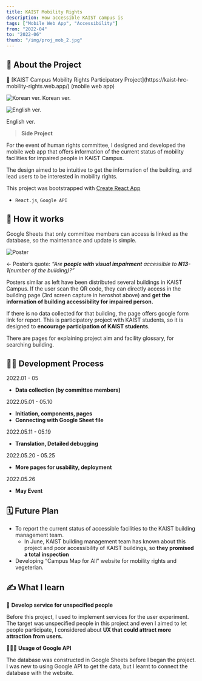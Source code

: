 ```yaml
---
title: KAIST Mobility Rights
description: How accessible KAIST campus is
tags: ["Mobile Web App", "Accessibility"]
from: "2022-04"
to: "2022-06"
thumb: "/img/proj_mob_2.jpg"
---
```

## 📝 About the Project

<aside className="px-4 py-0.5 rounded-[4px] bg-[#f0f0f0] dark:bg-[#3f3f3f]">
🔗 [KAIST Campus Mobility Rights Participatory Project](https://kaist-hrc-mobility-rights.web.app/) (mobile web app)
</aside>

![Korean ver.](/img/proj_mob_1.jpg)
Korean ver.

![English ver.](/img/proj_mob_2.jpg)

English ver.

> **Side Project**

For the event of human rights committee, I designed and developed the mobile web app that offers information of the current status of mobility facilities for impaired people in KAIST Campus. 

The design aimed to be intuitive to get the information of the building, and lead users to be interested in mobility rights.

This project was bootstrapped with [Create React App](https://github.com/facebook/create-react-app)

- `React.js`, `Google API`

## 💬 How it works

Google Sheets that only committee members can access is linked as the database, so the maintenance and update is simple.

![Poster](/img/proj_mob_3.png)

← Poster’s quote: *“Are **people with visual impairment** accessible to **N13-1**(number of the building)?”*

Posters similar as left have been distributed several buildings in KAIST Campus. If the user scan the QR code, they can directly access in the building page (3rd screen capture in heroshot above) and **get the information of building accessibility for impaired person.**

If there is no data collected for that building, the page offers google form link for report. This is participatory project with KAIST students, so it is designed to **encourage participation of KAIST students**.

There are pages for explaining project aim and facility glossary, for searching building.

## **🧑‍💻 Development Process**

2022.01 - 05

- **Data collection (by committee members)**

2022.05.01 - 05.10

- **Initiation, components, pages**
- **Connecting with Google Sheet file**

2022.05.11 - 05.19

- **Translation, Detailed debugging**

2022.05.20 - 05.25

- **More pages for usability, deployment**

2022.05.26

- **May Event**

## 🗓️ Future Plan

- To report the current status of accessible facilities to the KAIST building management team.
    - In June, KAIST building management team has known about this project and poor accessibility of KAIST buildings, so **they promised a total inspection**
- Developing “Campus Map for All” website for mobility rights and vegeterian.

## ✍️ What I learn

👥 **Develop service for unspecified people**

Before this project, I used to implement services for the user experiment. The target was unspecified people in this project and even I aimed to let people participate, I considered about **UX that could attract more attraction from users.**

👩🏻‍💻 **Usage of Google API** 

The database was constructed in Google Sheets before I began the project. I was new to using Google API to get the data, but I learnt to connect the database with the website.